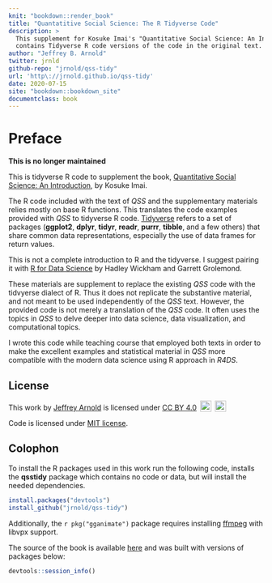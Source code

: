 ```yaml
---
knit: "bookdown::render_book"
title: "Quantatitive Social Science: The R Tidyverse Code"
description: >
  This supplement for Kosuke Imai's "Quantitative Social Science: An Introduction"
  contains Tidyverse R code versions of the code in the original text.
author: "Jeffrey B. Arnold"
twitter: jrnld
github-repo: "jrnold/qss-tidy"
url: 'http\://jrnold.github.io/qss-tidy'
date: 2020-07-15
site: "bookdown::bookdown_site"
documentclass: book
---
```


# Preface {-}

**This is no longer maintained**

This is tidyverse R code to supplement the book, [Quantitative Social Science: An Introduction](http://press.princeton.edu/titles/11025.html), by Kosuke Imai.

The R code included with the text of *QSS* and the supplementary materials relies mostly on base R functions.
This translates the code examples provided with *QSS* to tidyverse R code.
[Tidyverse](https://github.com/tidyverse/tidyverse) refers to a set of packages (**ggplot2**, **dplyr**, **tidyr**, **readr**, **purrr**, **tibble**,  and a few others) that share common data representations, especially the use of data frames for return values.

This is not a complete introduction to R and the tidyverse.
I suggest pairing it with [R for Data Science](http://r4ds.had.co.nz/) by Hadley Wickham and Garrett Grolemond.

These materials are supplement to replace the existing *QSS* code with the tidvyerse dialect of R.
Thus it does not replicate the substantive material, and not meant to be used independently of the *QSS* text.
However, the provided code is not merely a translation of the *QSS* code.
It often uses the topics in *QSS* to delve deeper into data science, data visualization, and computational topics.

I wrote this code while teaching course that employed both texts in order to make the excellent examples and statistical material in *QSS* more compatible with the modern data science using R approach in *R4DS*.

## License {-}

This work by [Jeffrey Arnold](http://jrnold.me) is licensed under [CC BY 4.0](https://creativecommons.org/licenses/by/4.0)
<img style="height:22px!important;margin-left: 3px;vertical-align:text-bottom;" src="https://mirrors.creativecommons.org/presskit/icons/cc.svg/?ref=chooser-v1" />
<img  style="height:22px!important;margin-left: 3px;vertical-align:text-bottom;" src="https://mirrors.creativecommons.org/presskit/icons/by.svg/?ref=chooser-v1" /></a></p>

Code is licensed under [MIT license](https://opensource.org/licenses/MIT).

## Colophon {-}

To install the R packages used in this work run the following code, installs the **qsstidy** package which contains no code or data, but will install the needed dependencies.
```r
install.packages("devtools")
install_github("jrnold/qss-tidy")
```

Additionally, the `r pkg("gganimate")` package requires installing [ffmpeg](https://ffmpeg.org/) with libvpx support.

The source of the book is available [here](https://github.com/jrnold/qsstidy) and was built with versions of packages below:

```r
devtools::session_info()
```

